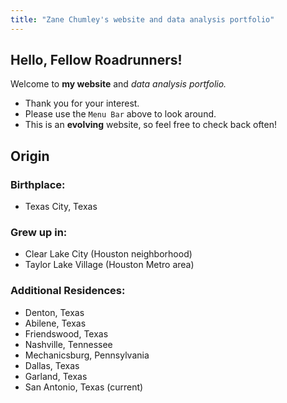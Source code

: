 ```yaml
---
title: "Zane Chumley's website and data analysis portfolio"
---
```


## Hello, Fellow Roadrunners!

Welcome to **my website** and *data analysis portfolio.*

-   Thank you for your interest.
-   Please use the `Menu Bar` above to look around.
-   This is an **evolving** website, so feel free to check back often!

## Origin

### Birthplace:

-   Texas City, Texas

### Grew up in:

-   Clear Lake City (Houston neighborhood)
-   Taylor Lake Village (Houston Metro area)

### Additional Residences:

-   Denton, Texas
-   Abilene, Texas
-   Friendswood, Texas
-   Nashville, Tennessee
-   Mechanicsburg, Pennsylvania
-   Dallas, Texas
-   Garland, Texas
-   San Antonio, Texas (current)
